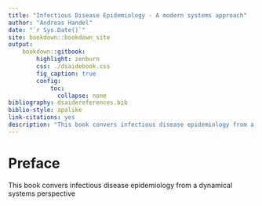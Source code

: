 ```yaml
--- 
title: "Infectious Disease Epidemiology - A modern systems approach"
author: "Andreas Handel"
date: "`r Sys.Date()`"
site: bookdown::bookdown_site
output: 
    bookdown::gitbook:
        highlight: zenburn
        css: ./dsaidebook.css
        fig_caption: true
        config:
            toc:
              collapse: none
bibliography: dsaidereferences.bib
biblio-style: apalike
link-citations: yes
description: "This book convers infectious disease epidemiology from a dynamical systems perspective"
---
```


# Preface {-}

This book convers infectious disease epidemiology from a dynamical systems perspective
